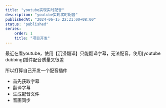 ```yaml
---
title: "youtube实现实时配音"
description: "youtube实现实时配音"
publishedAt: "2024-06-15 22:21:00+08:00"
status: "published"
series:
    order: 1
    title: "项目开发"
---
```


最近在看youtube，使用【沉浸翻译】只能翻译字幕，无法配音。使用[youtube dubbing]插件配音质量又很差

所以打算自己开发一个配音插件

- 首先获取字幕
- 翻译字幕
- 生成配音文件
- 音画同步
